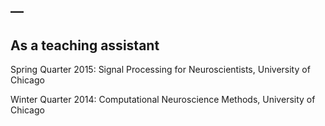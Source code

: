 ---
---

<link rel="stylesheet" href="styles.css" type="text/css">

## As a teaching assistant

Spring Quarter 2015: Signal Processing for Neuroscientists, University of Chicago

Winter Quarter 2014: Computational Neuroscience Methods, University of Chicago

